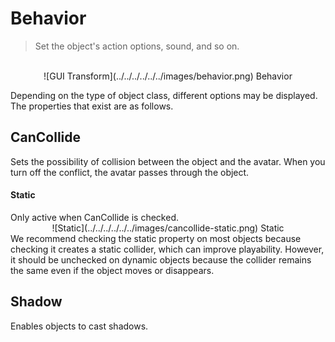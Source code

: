 
# Behavior

> Set the object's action options, sound, and so on.

<br />
<center>
  ![GUI Transform](../../../../../../images/behavior.png) Behavior
</center>

Depending on the type of object class, different options may be displayed. The properties that exist are as follows.

## CanCollide

Sets the possibility of collision between the object and the avatar. When you turn off the conflict, the avatar passes through the object.

#### Static

<Callout type="info" emoji="ℹ️">
  Only active when CanCollide is checked.

<br />

<center>
  ![Static](../../../../../../images/cancollide-static.png) Static
</center>

</Callout>
We recommend checking the static property on most objects because checking it creates
a static collider, which can improve playability. However, it should be unchecked
on dynamic objects because the collider remains the same even if the object moves
or disappears.

## Shadow

Enables objects to cast shadows.
